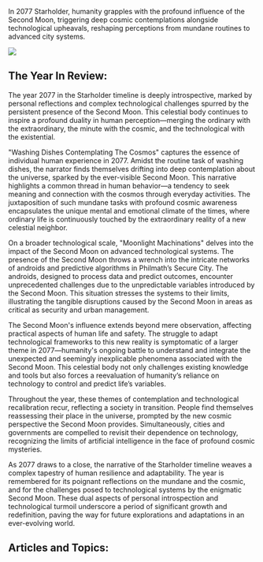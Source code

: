 In 2077 Starholder, humanity grapples with the profound influence of the Second Moon, triggering deep cosmic contemplations alongside technological upheavals, reshaping perceptions from mundane routines to advanced city systems.

![](https://drbs5yklwtho3.cloudfront.net/images/1752611589148-o1srbk2fej-image.jpg)

## The Year In Review:

The year 2077 in the Starholder timeline is deeply introspective, marked by personal reflections and complex technological challenges spurred by the persistent presence of the Second Moon. This celestial body continues to inspire a profound duality in human perception—merging the ordinary with the extraordinary, the minute with the cosmic, and the technological with the existential.

"Washing Dishes Contemplating The Cosmos" captures the essence of individual human experience in 2077. Amidst the routine task of washing dishes, the narrator finds themselves drifting into deep contemplation about the universe, sparked by the ever-visible Second Moon. This narrative highlights a common thread in human behavior—a tendency to seek meaning and connection with the cosmos through everyday activities. The juxtaposition of such mundane tasks with profound cosmic awareness encapsulates the unique mental and emotional climate of the times, where ordinary life is continuously touched by the extraordinary reality of a new celestial neighbor.

On a broader technological scale, "Moonlight Machinations" delves into the impact of the Second Moon on advanced technological systems. The presence of the Second Moon throws a wrench into the intricate networks of androids and predictive algorithms in Philmath’s Secure City. The androids, designed to process data and predict outcomes, encounter unprecedented challenges due to the unpredictable variables introduced by the Second Moon. This situation stresses the systems to their limits, illustrating the tangible disruptions caused by the Second Moon in areas as critical as security and urban management.

The Second Moon's influence extends beyond mere observation, affecting practical aspects of human life and safety. The struggle to adapt technological frameworks to this new reality is symptomatic of a larger theme in 2077—humanity's ongoing battle to understand and integrate the unexpected and seemingly inexplicable phenomena associated with the Second Moon. This celestial body not only challenges existing knowledge and tools but also forces a reevaluation of humanity’s reliance on technology to control and predict life’s variables.

Throughout the year, these themes of contemplation and technological recalibration recur, reflecting a society in transition. People find themselves reassessing their place in the universe, prompted by the new cosmic perspective the Second Moon provides. Simultaneously, cities and governments are compelled to revisit their dependence on technology, recognizing the limits of artificial intelligence in the face of profound cosmic mysteries.

As 2077 draws to a close, the narrative of the Starholder timeline weaves a complex tapestry of human resilience and adaptability. The year is remembered for its poignant reflections on the mundane and the cosmic, and for the challenges posed to technological systems by the enigmatic Second Moon. These dual aspects of personal introspection and technological turmoil underscore a period of significant growth and redefinition, paving the way for future explorations and adaptations in an ever-evolving world.

## Articles and Topics:
